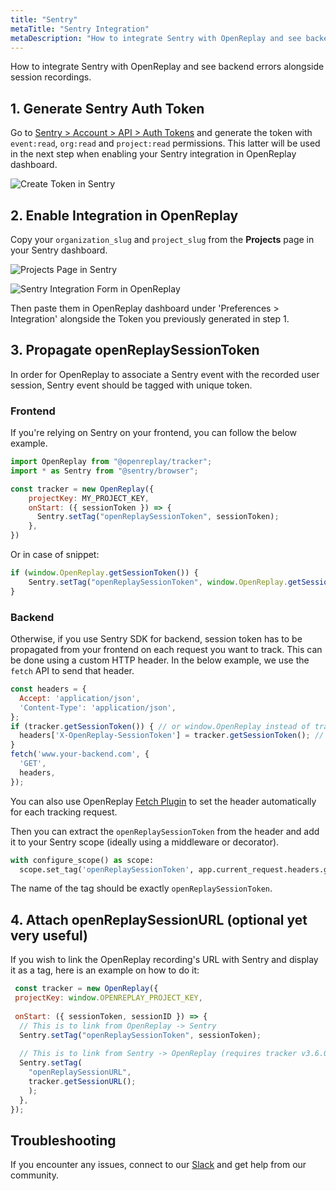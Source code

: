 ```yaml
---
title: "Sentry"
metaTitle: "Sentry Integration"
metaDescription: "How to integrate Sentry with OpenReplay and see backend errors alongside session replays."
---
```


How to integrate Sentry with OpenReplay and see backend errors alongside session recordings.

## 1. Generate Sentry Auth Token

Go to [Sentry > Account > API > Auth Tokens](https://sentry.io/settings/account/api/auth-tokens/) and generate the token with `event:read`, `org:read` and `project:read` permissions. This latter will be used in the next step when enabling your Sentry integration in OpenReplay dashboard.

![Create Token in Sentry](/static/sentry-1.png#center)

## 2. Enable Integration in OpenReplay

Copy your `organization_slug` and `project_slug` from the **Projects** page in your Sentry dashboard.

![Projects Page in Sentry](/static/sentry-2.png#center)

![Sentry Integration Form in OpenReplay](/static/sentry-3.png#center)

Then paste them in OpenReplay dashboard under 'Preferences > Integration' alongside the Token you previously generated in step 1.

## 3. Propagate openReplaySessionToken

In order for OpenReplay to associate a Sentry event with the recorded user session, Sentry event should be tagged with unique token.  

### Frontend
If you're relying on Sentry on your frontend, you can follow the below example.

```javascript
import OpenReplay from "@openreplay/tracker";
import * as Sentry from "@sentry/browser";

const tracker = new OpenReplay({
	projectKey: MY_PROJECT_KEY,
	onStart: ({ sessionToken }) => {
	  Sentry.setTag("openReplaySessionToken", sessionToken);
	},
})
```
Or in case of snippet: 
```javascript
if (window.OpenReplay.getSessionToken()) {
	Sentry.setTag("openReplaySessionToken", window.OpenReplay.getSessionToken());
}
```

### Backend

Otherwise, if you use Sentry SDK for backend, session token has to be propagated from your frontend on each request you want to track. This can be done using a custom HTTP header. In the below example, we use the `fetch` API to send that header.

```javascript
const headers = {
  Accept: 'application/json',
  'Content-Type': 'application/json',
};
if (tracker.getSessionToken()) { // or window.OpenReplay instead of tracker if you're using the snippet
  headers['X-OpenReplay-SessionToken'] = tracker.getSessionToken(); // Inject openReplaySessionToken
}
fetch('www.your-backend.com', {
  'GET',
  headers,
});
```

You can also use OpenReplay [Fetch Plugin](/plugins/fetch) to set the header automatically for each tracking request.

Then you can extract the `openReplaySessionToken` from the header and add it to your Sentry scope (ideally using a middleware or decorator).

```python
with configure_scope() as scope:
  scope.set_tag('openReplaySessionToken', app.current_request.headers.get('X-OpenReplay-SessionToken'))
```

The name of the tag should be exactly `openReplaySessionToken`.

## 4. Attach openReplaySessionURL (optional yet very useful)

If you wish to link the OpenReplay recording's URL with Sentry and display it as a tag, here is an example on how to do it:

```javascript
 const tracker = new OpenReplay({
 projectKey: window.OPENREPLAY_PROJECT_KEY,
 
 onStart: ({ sessionToken, sessionID }) => {
  // This is to link from OpenReplay -> Sentry
  Sentry.setTag("openReplaySessionToken", sessionToken);
 
  // This is to link from Sentry -> OpenReplay (requires tracker v3.6.0+)
  Sentry.setTag(
    "openReplaySessionURL",
    tracker.getSessionURL();
    );
  },
});
```

## Troubleshooting

If you encounter any issues, connect to our [Slack](https://slack.openreplay.com) and get help from our community.
